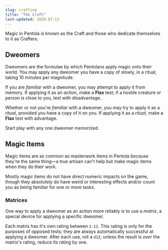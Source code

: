 ```yaml
---
slug: crafting
title: "The Craft"
last-updated: 2020-07-13
---
```


Magic in Pentola is known as the Craft and those who dedicate themselves to it as Crafters.

<Clip id="dweomers">

## Dweomers

</Clip>

Dweomers are the formulae by which Pentolans apply magic onto their world.
You may apply any dweomer you have a copy of slowly, in a ritual, taking 10 minutes per magnitude.

If you are _familiar_ with a dweomer, you may attempt to apply it from memory.
If applying it as an _action_, make a **Flax** test;
if a hostile creature or person is close to you, test with disadvantage.

Whether or not you're _familiar_ with a dweomer, you may try to apply it as a _ritual_, provided you have a copy of it on you.
If applying it as a _ritual_, make a **Flax** test with advantage.

Start play with any one dweomer memorized.

<!-- TODO: List of dweomers, random selector -->

<Clip id="magic-items">

## Magic Items

</Clip>

Magic items are as common as masterwork items in Pentola _because_ they're the same thing—a true artisan can't help but make magic items when they do their work.

Mostly magic items do not have direct numeric impacts on the game, though they absolutely do have weird or interesting effects and/or count you as being familiar for one or more tasks.

<!-- TODO: random magic item generator -->

<Clip id="matrices">

### Matrices

</Clip>

One way to apply a dweomer as an action more reliably is to use a _matrix_, a special device for applying a specific dweomer.

Each matrix has it's own rating between `2-12`.
This rating is only for the purposes of opposed tests;
they are always automatically successful at applying a dweomer.
After each use, roll a `d12`;
unless the result is _over_ the matrix's rating, reduce its rating by one.
